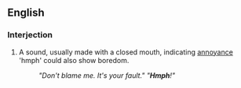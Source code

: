 ==English==

===Interjection===
{{en-intj}}
# {{onomat}} A sound, usually made with a closed mouth, indicating [[annoyance]] 'hmph' could also show boredom.
#: ''"Don't blame me. It's your fault."  "'''Hmph'''!"''
